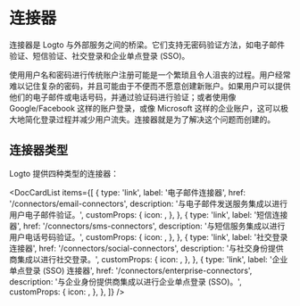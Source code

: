 
# 连接器

连接器是 Logto 与外部服务之间的桥梁。它们支持无密码验证方法，如电子邮件验证、短信验证、社交登录和企业单点登录 (SSO)。

使用用户名和密码进行传统账户注册可能是一个繁琐且令人沮丧的过程。用户经常难以记住复杂的密码，并且可能由于不便而不愿意创建新账户。如果用户可以提供他们的电子邮件或电话号码，并通过验证码进行验证；或者使用像 Google/Facebook 这样的账户登录，或像 Microsoft 这样的企业账户，这可以极大地简化登录过程并减少用户流失。连接器就是为了解决这个问题而创建的。

## 连接器类型

Logto 提供四种类型的连接器：

<DocCardList
  items={[
    {
      type: 'link',
      label: '电子邮件连接器',
      href: '/connectors/email-connectors',
      description: '与电子邮件发送服务集成以进行用户电子邮件验证。',
      customProps: {
        icon: <Email />,
      },
    },
    {
      type: 'link',
      label: '短信连接器',
      href: '/connectors/sms-connectors',
      description: '与短信服务集成以进行用户电话号码验证。',
      customProps: {
        icon: <Mobile />,
      },
    },
    {
      type: 'link',
      label: '社交登录连接器',
      href: '/connectors/social-connectors',
      description: '与社交身份提供商集成以进行社交登录。',
      customProps: {
        icon: <Social />,
      },
    },
    {
      type: 'link',
      label: '企业单点登录 (SSO) 连接器',
      href: '/connectors/enterprise-connectors',
      description: '与企业身份提供商集成以进行企业单点登录 (SSO)。',
      customProps: {
        icon: <Enterprise />,
      },
    },
  ]}
/>
